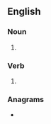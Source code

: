 ==English==

===Noun===
{{head|en|noun form}}

# {{plural of|en|warehouse}}

===Verb===
{{head|en|verb form}}

# {{en-third-person singular of|warehouse}}

===Anagrams===
* {{anagrams|en|a=aeehorssuw|housewares}}